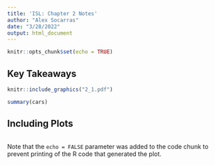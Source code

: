 ```yaml
---
title: 'ISL: Chapter 2 Notes'
author: "Alex Socarras"
date: "3/28/2022"
output: html_document
---
```


```r
knitr::opts_chunk$set(echo = TRUE)
```

## Key Takeaways

```r
knitr::include_graphics("2_1.pdf")

```


```r
summary(cars)
```

## Including Plots


```r
```

Note that the `echo = FALSE` parameter was added to the code chunk to prevent printing of the R code that generated the plot.
